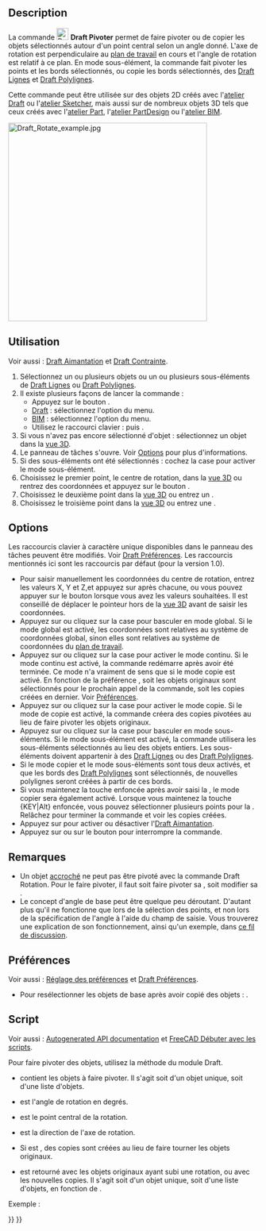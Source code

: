 <languages/>

{{Docnav/fr
|[[Draft_Move/fr|Déplacer]]
|[[Draft_Scale/fr|Échelle]]
|[[Draft_Workbench/fr|Atelier Draft]]
|IconL=Draft_Move.svg
|IconR=Draft_Scale.svg
|IconC=Workbench_Draft.svg
}}

{{GuiCommand/fr
|Name=Draft Rotate
|Name/fr=Draft Pivoter
|MenuLocation=Draft/BIM : Modification → Pivoter
|Workbenches=[[Draft_Workbench/fr|Draft]], [[BIM_Workbench/fr|BIM]]
|Shortcut={{KEY|R}} {{KEY|O}}
|Version=0.7
|SeeAlso=[[Draft_SubelementHighlight/fr|Draft Surligner des sous éléments]]
}}

==Description==

La commande [[Image:Draft_Rotate.svg|24px]] '''Draft Pivoter''' permet de faire pivoter ou de copier les objets sélectionnés autour d'un point central selon un angle donné. L'axe de rotation est perpendiculaire au [[Draft_SelectPlane/fr|plan de travail]] en cours et l'angle de rotation est relatif à ce plan. En mode sous-élément, la commande fait pivoter les points et les bords sélectionnés, ou copie les bords sélectionnés, des [[Draft_Line/fr|Draft Lignes]] et [[Draft_Wire/fr|Draft Polylignes]].

Cette commande peut être utilisée sur des objets 2D créés avec l'[[Draft_Workbench/fr|atelier Draft]] ou l'[[Sketcher_Workbench/fr|atelier Sketcher]], mais aussi sur de nombreux objets 3D tels que ceux créés avec l'[[Part_Workbench/fr|atelier Part]], l'[[PartDesign_Workbench/fr|atelier PartDesign]] ou l'[[BIM_Workbench/fr|atelier BIM]].

[[Image:Draft_Rotate_example.jpg|400px]]
{{Caption|Pivoter un objet autour d'un point central}}

<span id="Usage"></span>
==Utilisation==

Voir aussi : [[Draft_Snap/fr|Draft Aimantation]] et [[Draft_Constrain/fr|Draft Contrainte]].

# Sélectionnez un ou plusieurs objets ou un ou plusieurs sous-éléments de [[Draft_Line/fr|Draft Lignes]] ou [[Draft_Wire/fr|Draft Polylignes]].
# Il existe plusieurs façons de lancer la commande :
#* Appuyez sur le bouton {{Button|[[Image:Draft_Rotate.svg|16px]] [[Draft_Rotate/fr|Pivoter]]}}.
#* [[Draft_Workbench/fr|Draft]] : sélectionnez l'option {{MenuCommand|Modification → [[Image:Draft_Rotate.svg|16px]] Pivoter}} du menu.
#* [[BIM_Workbench/fr|BIM]] : sélectionnez l'option {{MenuCommand|Modification → [[Image:Draft_Rotate.svg|16px]] Pivoter}} du menu.
#* Utilisez le raccourci clavier : {{KEY|R}} puis {{KEY|O}}.
# Si vous n'avez pas encore sélectionné d'objet : sélectionnez un objet dans la [[3D_view/fr|vue 3D]].
# Le panneau de tâches {{MenuCommand|Pivoter}} s'ouvre. Voir [[#Options|Options]] pour plus d'informations.
# Si des sous-éléments ont été sélectionnés : cochez la case {{MenuCommand|Modifier les sous-éléments}} pour activer le mode sous-élément.
# Choisissez le premier point, le centre de rotation, dans la [[3D_view/fr|vue 3D]] ou rentrez des coordonnées et appuyez sur le bouton {{Button|[[Image:Draft_AddPoint.svg|16px]] Entrer un point}}.
# Choisissez le deuxième point dans la [[3D_view/fr|vue 3D]] ou entrez un {{MenuCommand|Angle de base}}.
# Choisissez le troisième point dans la [[3D_view/fr|vue 3D]] ou entrez une {{MenuCommand|Rotation}}.

==Options==

Les raccourcis clavier à caractère unique disponibles dans le panneau des tâches peuvent être modifiés. Voir [[Draft_Preferences/fr|Draft Préférences]]. Les raccourcis mentionnés ici sont les raccourcis par défaut (pour la version 1.0).

* Pour saisir manuellement les coordonnées du centre de rotation, entrez les valeurs X, Y et Z,et appuyez sur {{KEY|Entrée}} après chacune, ou vous pouvez appuyer sur le bouton {{Button|[[Image:Draft_AddPoint.svg|16px]] Entrer un point}} lorsque vous avez les valeurs souhaitées. Il est conseillé de déplacer le pointeur hors de la [[3D_view/fr|vue 3D]] avant de saisir les coordonnées.
* Appuyez sur {{KEY|G}} ou cliquez sur la case {{MenuCommand|Global}} pour basculer en mode global. Si le mode global est activé, les coordonnées sont relatives au système de coordonnées global, sinon elles sont relatives au système de coordonnées du [[Draft_SelectPlane/fr|plan de travail]].
* Appuyez sur {{KEY|N}} ou cliquez sur la case {{MenuCommand|Continuer}} pour activer le mode continu. Si le mode continu est activé, la commande redémarre après avoir été terminée. Ce mode n'a vraiment de sens que si le mode copie est activé. En fonction de la préférence {{MenuCommand|Sélectionner les objets de base après la copie}}, soit les objets originaux sont sélectionnés pour le prochain appel de la commande, soit les copies créées en dernier. Voir [[#Préférences|Préférences]].
* Appuyez sur {{KEY|C}} ou cliquez sur la case {{MenuCommand|Copier}} pour activer le mode copie. Si le mode de copie est activé, la commande créera des copies pivotées au lieu de faire pivoter les objets originaux.
* Appuyez sur {{KEY|B}} ou cliquez sur la case {{MenuCommand|Modifier les sous-éléments}} pour basculer en mode sous-éléments. Si le mode sous-élément est activé, la commande utilisera les sous-éléments sélectionnés au lieu des objets entiers. Les sous-éléments doivent appartenir à des [[Draft_Line/fr|Draft Lignes]] ou des [[Draft_Wire/fr|Draft Polylignes]].
* Si le mode copier et le mode sous-éléments sont tous deux activés, et que les bords des [[Draft_Wire/fr|Draft Polylignes]] sont sélectionnés, de nouvelles polylignes seront créées à partir de ces bords.
* Si vous maintenez la touche {{KEY|Alt}} enfoncée après avoir saisi la {{MenuCommand|Angle de base}}, le mode copier sera également activé. Lorsque vous maintenez la touche {KEY|Alt} enfoncée, vous pouvez sélectionner plusieurs points pour la {{MenuCommand|Rotation}}. Relâchez {{KEY|Alt}} pour terminer la commande et voir les copies créées.
* Appuyez sur {{KEY|S}} pour activer ou désactiver l'[[Draft_Snap/fr|Draft Aimantation]].
* Appuyez sur {{KEY|Échap}} ou sur le bouton {{Button|Fermer}} pour interrompre la commande.

<span id="Notes"></span>
==Remarques==

* Un objet [[Part_EditAttachment/fr|accroché]] ne peut pas être pivoté avec la commande Draft Rotation. Pour le faire pivoter, il faut soit faire pivoter sa {{PropertyData|Support}}, soit modifier sa {{PropertyData|Attachment Offset}}.
* Le concept d'angle de base peut être quelque peu déroutant. D'autant plus qu'il ne fonctionne que lors de la sélection des points, et non lors de la spécification de l'angle à l'aide du champ de saisie. Vous trouverez une explication de son fonctionnement, ainsi qu'un exemple, dans [https://forum.freecad.org/viewtopic.php?p=736674#p736674 ce fil de discussion].

<span id="Preferences"></span>
==Préférences==

Voir aussi : [[Preferences_Editor/fr|Réglage des préférences]] et [[Draft_Preferences/fr|Draft Préférences]].

* Pour resélectionner les objets de base après avoir copié des objets : {{MenuCommand|Édition → Préférences... → Draft → Général → Sélectionner les objets de base après la copie}}.

<span id="Scripting"></span>
==Script==

Voir aussi : [https://freecad.github.io/SourceDoc/ Autogenerated API documentation] et [[FreeCAD_Scripting_Basics/fr|FreeCAD Débuter avec les scripts]].

Pour faire pivoter des objets, utilisez la méthode {{incode|rotate}} du module Draft.

{{Code|code=
rotated_list = rotate(objectslist, angle, center=Vector(0,0,0), axis=Vector(0,0,1), copy=False)
}}

* {{incode|objectslist}} contient les objets à faire pivoter. Il s'agit soit d'un objet unique, soit d'une liste d'objets.
* {{incode|angle}} est l'angle de rotation en degrés.
* {{incode|center}} est le point central de la rotation.
* {{incode|axis}} est la direction de l'axe de rotation.
* Si {{incode|copy}} est {{incode|True}}, des copies sont créées au lieu de faire tourner les objets originaux.
* {{incode|rotated_list}} est retourné avec les objets originaux ayant subi une rotation, ou avec les nouvelles copies. Il s'agit soit d'un objet unique, soit d'une liste d'objets, en fonction de {{incode|objectlist}}.

Exemple :

{{Code|code=
import FreeCAD as App
import Draft

doc = App.newDocument()

polygon1 = Draft.make_polygon(3, radius=300)
Draft.move(polygon1, App.Vector(1000, 0, 0))

# Rotation around the origin
angle1 = 45
rot2 = Draft.rotate(polygon1, angle1, copy=True)
rot3 = Draft.rotate(polygon1, 2*angle1, copy=True)
rot4 = Draft.rotate(polygon1, 4*angle1, copy=True)

polygon2 = Draft.make_polygon(3, radius=1000)
polygon3 = Draft.make_polygon(5, radius=500)
Draft.move(polygon2, App.Vector(2000, 0, 0))
Draft.move(polygon3, App.Vector(2000, 0, 0))

# Rotation around another point
angle2 = 60
cen = App.Vector(3100, 0, 0)
list2 = [polygon2, polygon3]
rot_list2 = Draft.rotate(list2, angle2, center=cen, copy=True)
rot_list3 = Draft.rotate(list2, 2*angle2, center=cen, copy=True)
rot_list4 = Draft.rotate(list2, 4*angle2, center=cen, copy=True)

doc.recompute()
}}


{{Docnav/fr
|[[Draft_Move/fr|Déplacer]]
|[[Draft_Scale/fr|Échelle]]
|[[Draft_Workbench/fr|Atelier Draft]]
|IconL=Draft_Move.svg
|IconR=Draft_Scale.svg
|IconC=Workbench_Draft.svg
}}

{{Draft Tools navi{{#translation:}}}}
{{Userdocnavi{{#translation:}}}}